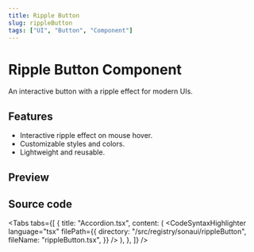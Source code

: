 ```yaml
---
title: Ripple Button
slug: rippleButton
tags: ["UI", "Button", "Component"]
---
```


# Ripple Button Component

An interactive button with a ripple effect for modern UIs.

## Features

- Interactive ripple effect on mouse hover.
- Customizable styles and colors.
- Lightweight and reusable.

## Preview

<ComponentPreview componentPath="RippleButton_ex1.tsx" />

## Source code

<Tabs
  tabs={[
    {
      title: "Accordion.tsx",
      content: (
        <CodeSyntaxHighlighter
          language="tsx"
          filePath={{
            directory: "/src/registry/sonaui/rippleButton",
            fileName: "rippleButton.tsx",
          }}
        />
      ),
    },
  ]}
/>


